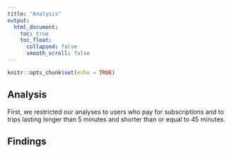 ```yaml
---
title: "Analysis"
output: 
  html_document:
    toc: true
    toc_float:
      collapsed: false
      smooth_scroll: false
---
```


```r
knitr::opts_chunk$set(echo = TRUE)
```

## Analysis

First, we restricted our analyses to users who pay for subscriptions and to trips lasting longer than 5 minutes and shorter than or equal to 45 minutes. 

## Findings